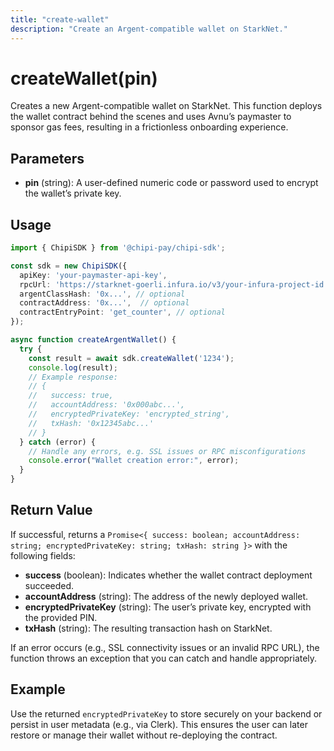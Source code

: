 ```yaml
---
title: "create-wallet"
description: "Create an Argent-compatible wallet on StarkNet."
---
```


# createWallet(pin)

Creates a new Argent-compatible wallet on StarkNet. This function deploys the wallet contract behind the scenes and uses Avnu’s paymaster to sponsor gas fees, resulting in a frictionless onboarding experience.

## Parameters

- **pin** (string): A user-defined numeric code or password used to encrypt the wallet’s private key.

## Usage

```ts
import { ChipiSDK } from '@chipi-pay/chipi-sdk';

const sdk = new ChipiSDK({
  apiKey: 'your-paymaster-api-key',
  rpcUrl: 'https://starknet-goerli.infura.io/v3/your-infura-project-id',
  argentClassHash: '0x...', // optional
  contractAddress: '0x...',  // optional
  contractEntryPoint: 'get_counter', // optional
});

async function createArgentWallet() {
  try {
    const result = await sdk.createWallet('1234');
    console.log(result);
    // Example response:
    // {
    //   success: true,
    //   accountAddress: '0x000abc...',
    //   encryptedPrivateKey: 'encrypted_string',
    //   txHash: '0x12345abc...'
    // }
  } catch (error) {
    // Handle any errors, e.g. SSL issues or RPC misconfigurations
    console.error("Wallet creation error:", error);
  }
}
```

## Return Value

If successful, returns a `Promise<{ success: boolean; accountAddress: string; encryptedPrivateKey: string; txHash: string }>` with the following fields:

- **success** (boolean): Indicates whether the wallet contract deployment succeeded.
- **accountAddress** (string): The address of the newly deployed wallet.
- **encryptedPrivateKey** (string): The user’s private key, encrypted with the provided PIN.
- **txHash** (string): The resulting transaction hash on StarkNet.

If an error occurs (e.g., SSL connectivity issues or an invalid RPC URL), the function throws an exception that you can catch and handle appropriately.

## Example

Use the returned `encryptedPrivateKey` to store securely on your backend or persist in user metadata (e.g., via Clerk). This ensures the user can later restore or manage their wallet without re-deploying the contract.
